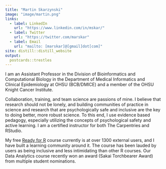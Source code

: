 ```yaml
---
title: "Martin Skarzynski"
image: "image/martin.png"
links:
  - label: LinkedIn
    url: "https://www.linkedin.com/in/mskar/"
  - label: Twitter
    url: "https://twitter.com/marskar"
  - label: Email
    url: "mailto: [marskar]@[gmail]dot[com]"
site: distill::distill_website
output:
  postcards::trestles
---
```

 
I am an Assistant Professor in the Division of Bioinformatics and Computational Biology in the Department of Medical Informatics and Clinical Epidemiology at OHSU (BCB/DMICE) and a member of the OHSU Knight Cancer Institute. 

Collaboration, training, and team science are passions of mine. I believe that research should not be lonely, and building communities of practice in science and research that are psychologically safe and inclusive are the key to doing better, more robust science. To this end, I use evidence based pedagogy, especially utilizing the concepts of psychological safety and active learning. I am a certified instructor for both The Carpentries and RStudio.

My free [Ready for R](https://ready4r.netlify.app) course currently is at over 1300 external users, and I have built a learning community around it. The course has been lauded by users as being inclusive and less intimidating than other R courses. Our Data Analytics course recently won an award (Sakai Torchbearer Award) from multiple student nominations.